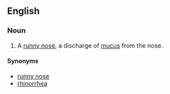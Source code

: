 ==English==
{{wikipedia|Rhinorrhea}}
===Noun===
{{en-noun}}

#{{medicine}} A [[runny nose]], a discharge of [[mucus]] from the nose.

====Synonyms====
* [[runny nose]]
* [[rhinorrhea]]
